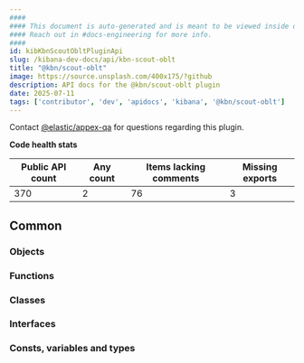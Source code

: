 ```yaml
---
####
#### This document is auto-generated and is meant to be viewed inside our experimental, new docs system.
#### Reach out in #docs-engineering for more info.
####
id: kibKbnScoutObltPluginApi
slug: /kibana-dev-docs/api/kbn-scout-oblt
title: "@kbn/scout-oblt"
image: https://source.unsplash.com/400x175/?github
description: API docs for the @kbn/scout-oblt plugin
date: 2025-07-11
tags: ['contributor', 'dev', 'apidocs', 'kibana', '@kbn/scout-oblt']
---
```




Contact [@elastic/appex-qa](https://github.com/orgs/elastic/teams/appex-qa) for questions regarding this plugin.

**Code health stats**

| Public API count  | Any count | Items lacking comments | Missing exports |
|-------------------|-----------|------------------------|-----------------|
| 370 | 2 | 76 | 3 |

## Common

### Objects
<DocDefinitionList data={kbnScoutObltObj.common.objects}/>

### Functions
<DocDefinitionList data={kbnScoutObltObj.common.functions}/>

### Classes
<DocDefinitionList data={kbnScoutObltObj.common.classes}/>

### Interfaces
<DocDefinitionList data={kbnScoutObltObj.common.interfaces}/>

### Consts, variables and types
<DocDefinitionList data={kbnScoutObltObj.common.misc}/>

